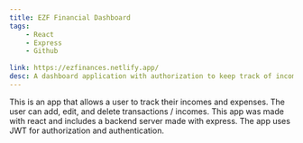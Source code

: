 ```yaml
---
title: EZF Financial Dashboard
tags: 
    - React
    - Express
    - Github
    
link: https://ezfinances.netlify.app/
desc: A dashboard application with authorization to keep track of income and expenses.
---
```

This is an app that allows a user to track their incomes and expenses. The user can add, edit, and delete transactions / incomes.
This app was made with react and includes a backend server made with express. The app uses JWT for authorization and authentication.
